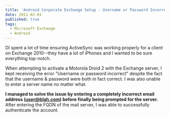 ```yaml
---
title: 'Android Corporate Exchange Setup - Username or Password Incorrect'
date: 2011-02-01
published: true
tags:
  - Microsoft Exchange
  - Android
---
```


DI spent a lot of time ensuring ActiveSync was working properly for a client on Exchange 2010--they have a lot of iPhones and I wanted to be sure everything top-notch.

When attempting to activate a Motorola Droid 2 with the Exchange server, I kept receiving the error "Username or password incorrect" despite the fact that the username & password were both in fact correct. I was also unable to enter a server name no matter what.

**I managed to solve the issue by entering a completely incorrect email address (user@blah.com) before finally being prompted for the server.** After entering the FQDN of the mail server, I was able to successfully authenticate the account.
